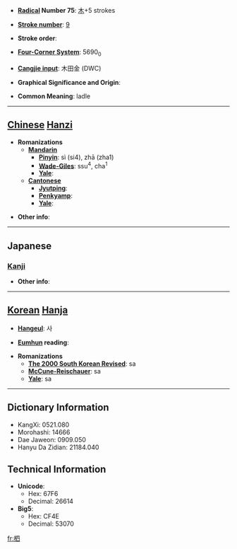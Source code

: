 * '''[[Wiktionary:Chinese radical index| Radical]] Number 75''': [[Wiktionary:Chinese radical index 木|木]]+5 strokes

* '''[[Wiktionary:Chinese total strokes index|Stroke number]]''': [[Wiktionary:Chinese total strokes index 9|9]]

* '''Stroke order''': 

* '''[[Wiktionary:Chinese four corner index|Four-Corner System]]''': 5690<sub>0</sub>

* '''[[Wiktionary:Chinese Cangjie index|Cangjie input]]''': 木田金 (DWC)

* '''Graphical Significance and Origin''': 

* '''Common Meaning''': ladle

----

== [[Chinese]] [[Hanzi]] ==

* '''Romanizations'''
** '''[[Mandarin]]'''
*** '''[[Pinyin]]''': sì (si4), zhā (zha1)
*** '''[[Wade-Giles]]''': ssu<sup>4</sup>, cha<sup>1</sup>
*** '''[[Yale]]''': 
** '''[[Cantonese]]'''
*** '''[[Jyutping]]''':
*** '''[[Penkyamp]]''': 
*** '''[[Yale]]''': 

* '''Other info''': 

----

==Japanese==
===[[Kanji]]===
{{kanji|on readings=[[し]] (shi)
|kun readings=[[さじ]] (saji)
}}

* '''Other info''':  

----

== [[Korean]] [[Hanja]] ==

* '''[[Hangeul]]''': 사

* '''[[Eumhun]] reading''': 

* '''Romanizations'''
** '''[[The 2000 South Korean Revised Romanization|The 2000 South Korean Revised]]''': sa
** '''[[McCune-Reischauer]]''': sa
** '''[[Yale]]''': sa

----

== Dictionary Information ==

* KangXi: 0521.080
* Morohashi: 14666
* Dae Jaweon: 0909.050
* Hanyu Da Zidian: 21184.040

== Technical Information ==

* '''Unicode''':
** Hex: 67F6
** Decimal: 26614
* '''Big5''':
** Hex: CF4E
** Decimal: 53070

[[fr:柶]]